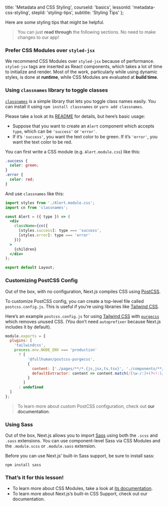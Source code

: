 
  title: 'Metadata and CSS Styling',
  courseId: 'basics',
  lessonId: 'metadata-css-styling',
  stepId: 'styling-tips',
  subtitle: 'Styling Tips'
};

Here are some styling tips that might be helpful.

> You can just **read through** the following sections. No need to make changes to our app!

### Prefer CSS Modules over `styled-jsx`

We recommend CSS Modules over `styled-jsx` because of performance. `styled-jsx` tags are inserted as React components, which takes a lot of time to initialize and render. Most of the work, particularly while using dynamic styles, is done at **runtime**, while CSS Modules are evaluated at **build time**.

### Using `classnames` library to toggle classes

[`classnames`](https://github.com/JedWatson/classnames) is a simple library that lets you toggle class names easily. You can install it using `npm install classnames` or `yarn add classnames`.

Please take a look at its [README](https://github.com/JedWatson/classnames) for details, but here’s basic usage:

- Suppose that you want to create an `Alert` component which accepts `type`, which can be `'success'` or `'error'`.
- If it’s `'success'`, you want the text color to be green. If it’s `'error'`, you want the text color to be red.

You can first write a CSS module (e.g. `Alert.module.css`) like this:

```css
.success {
  color: green;
}
.error {
  color: red;
}
```

And use `classnames` like this:

```jsx
import styles from './Alert.module.css';
import cn from 'classnames';

const Alert = ({ type }) => (
  <div
    className={cn({
      [styles.success]: type === 'success',
      [styles.error]: type === 'error'
    })}
  >
    {children}
  </div>
);

export default Layout;
```

### Customizing PostCSS Config

Out of the box, with no configuration, Next.js compiles CSS using [PostCSS](https://postcss.org/).

To customize PostCSS config, you can create a top-level file called `postcss.config.js`. This is useful if you’re using libraries like [Tailwind CSS](https://tailwindcss.com/).

Here’s an example `postcss.config.js` for using [Tailwind CSS](https://tailwindcss.com/) with [`purgecss`](https://github.com/FullHuman/purgecss) which removes unused CSS. (You don’t need `autoprefixer` because Next.js includes it by default).

```js
module.exports = {
  plugins: [
    'tailwindcss',
    process.env.NODE_ENV === 'production'
      ? [
          '@fullhuman/postcss-purgecss',
          {
            content: ['./pages/**/*.{js,jsx,ts,tsx}', './components/**/*.{js,jsx,ts,tsx}'],
            defaultExtractor: content => content.match(/[\w-/:]+(?<!:)/g) || []
          }
        ]
      : undefined
  ]
};
```

> To learn more about custom PostCSS configuration, check out <Link href="/docs/[...slug]" as="/docs/advanced-features/customizing-postcss-config"><a>our documentation</a></Link>.

### Using Sass

Out of the box, Next.js allows you to import [Sass](https://sass-lang.com/) using both the `.scss` and `.sass` extensions. You can use component-level Sass via CSS Modules and the `.module.scss` or `.module.sass` extension.

Before you can use Next.js' built-in Sass support, be sure to install sass:

```
npm install sass
```

### That’s it for this lesson!

- To learn more about CSS Modules, take a look at [its documentation](https://github.com/css-modules/css-modules).
- To learn more about Next.js’s built-in CSS Support, check out <Link href="/docs/[...slug]" as="/docs/basic-features/built-in-css-support"><a>our documentation</a></Link>.

